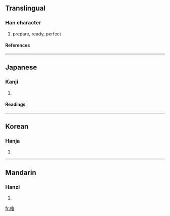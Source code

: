 {{see|備}}

==Translingual==
===Han character===
{{Han char|rad=人|as=09|sn=11|four=|canj=人中竹田 (OLHW)}}
# prepare, ready, perfect
====References====
{{Han ref|kx=0112.071|dkj=00922|hdz=10189.060|uh=5079|ud=20601}}
----
==Japanese==
===Kanji===
{{ja-kanji|grade=|rs=人09}}
# {{defn|Japanese}}
====Readings====
{{ja-readings|on=[[び]] (bi)|kun=[[そなえる]] (sonaeru), [[そなわる]] (sonawaru), [[そなえ]] (sonae)}}
----
==Korean==
===Hanja===
{{ko-hanja|hangeul=비|rv=bi|mr=pi}}
# {{defn|Korean}}
----
==Mandarin==
===Hanzi===
{{cmn-hanzi|pin=[[bèi]] (bei4)|wg=pei<sup>4</sup>}}
# {{defn|Mandarin}}

[[fr:偹]]
